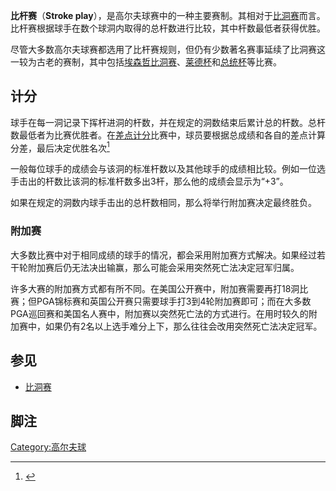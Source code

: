 {{refimprove|time=2015-07-06T03:40:26+00:00}}
'''比杆赛'''（'''Stroke play'''），是高尔夫球赛中的一种主要赛制。其相对于[[比洞赛|比洞赛]]而言。比杆赛根据球手在数个球洞内取得的总杆数进行比较，其中杆数最低者获得优胜。

尽管大多数高尔夫球赛都选用了比杆赛规则，但仍有少数著名赛事延续了比洞赛这一较为古老的赛制，其中包括[[埃森哲比洞赛|埃森哲比洞赛]]、[[莱德杯|莱德杯]]和[[总统杯|总统杯]]等比赛。

==计分==
球手在每一洞记录下挥杆进洞的杆数，并在规定的洞数结束后累计总的杆数。总杆数最低者为比赛优胜者。在[[差点计分|差点计分]]比赛中，球员要根据总成绩和各自的差点计算分差，最后决定优胜名次<ref name=usga>{{cite web |url=http://www.usga.org/bookrule.aspx?id=14258 |title=规则三、比杆赛 |publisher=[[USGA|USGA]] |accessdate=2009-07-21 |archive-date=2014-10-25 |archive-url=https://web.archive.org/web/20141025075950/http://www.usga.org/bookrule.aspx?id=14258 |dead-url=no }}</ref>

一般每位球手的成绩会与该洞的标准杆数以及其他球手的成绩相比较。例如一位选手击出的杆数比该洞的标准杆数多出3杆，那么他的成绩会显示为“+3”。

如果在规定的洞数内球手击出的总杆数相同，那么将举行附加赛决定最终胜负。

===附加赛===
大多数比赛中对于相同成绩的球手的情况，都会采用附加赛方式解决。如果经过若干轮附加赛后仍无法决出输赢，那么可能会采用突然死亡法决定冠军归属。

许多大赛的附加赛方式都有所不同。在美国公开赛中，附加赛需要再打18洞比赛；但PGA锦标赛和英国公开赛只需要球手打3到4轮附加赛即可；而在大多数PGA巡回赛和美国名人赛中，附加赛以突然死亡法的方式进行。在用时较久的附加赛中，如果仍有2名以上选手难分上下，那么往往会改用突然死亡法决定冠军。

==参见==
*[[比洞赛|比洞赛]]

==脚注==
{{reflist}}

[[Category:高尔夫球|Category:高尔夫球]]